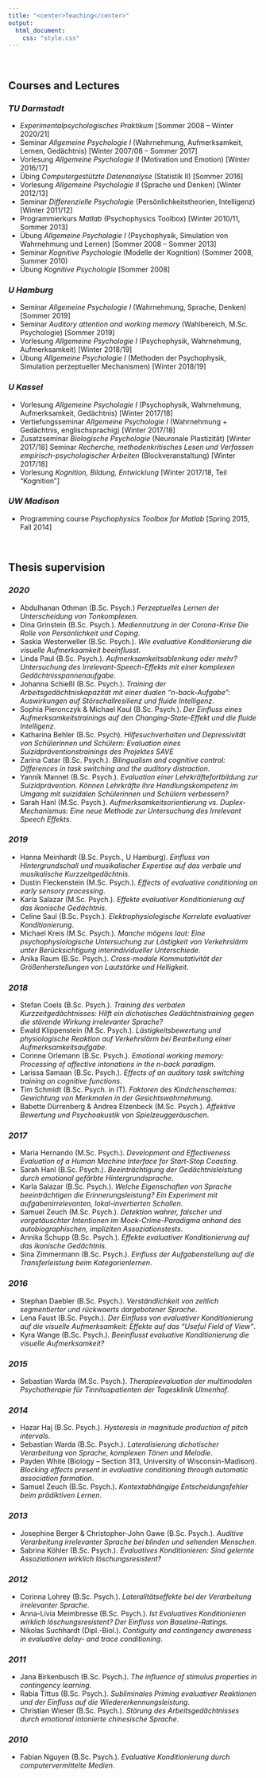 ```yaml
---
title: "<center>Teaching</center>"
output: 
  html_document:
    css: "style.css"
---
```


<br>

## **Courses and Lectures** {.tabset}

<!--
### *HMU Potsdam*
-->

### *TU Darmstadt*

- *Experimentalpsychologisches Praktikum* [Sommer 2008 – Winter 2020/21]
- Seminar *Allgemeine Psychologie I* (Wahrnehmung, Aufmerksamkeit, Lernen, Gedächtnis) [Winter 2007/08 – Sommer 2017]
- Vorlesung *Allgemeine Psychologie II* (Motivation und Emotion) [Winter 2016/17]
- Übing *Computergestützte Datenanalyse* (Statistik II) [Sommer 2016]
- Vorlesung *Allgemeine Psychologie II* (Sprache und Denken) [Winter 2012/13] 
- Seminar *Differenzielle Psychologie* (Persönlichkeitstheorien, Intelligenz) [Winter 2011/12]
- Programmierkurs *Matlab* (Psychophysics Toolbox) [Winter 2010/11, Sommer 2013]
- Übung *Allgemeine Psychologie I* (Psychophysik, Simulation von Wahrnehmung und Lernen) [Sommer 2008 – Sommer 2013]
- Seminar *Kognitive Psychologie* (Modelle der Kognition) (Sommer 2008, Summer 2010)
- Übung *Kognitive Psychologie* [Sommer 2008]
    
### *U Hamburg*

- Seminar *Allgemeine Psychologie I* (Wahrnehmung, Sprache, Denken) [Sommer 2019]
- Seminar *Auditory attention and working memory* (Wahlbereich, M.Sc. Psychologie) [Sommer 2019]
- Vorlesung *Allgemeine Psychologie I* (Psychophysik, Wahrnehmung, Aufmerksamkeit) [Winter 2018/19]
- Übung *Allgemeine Psychologie I* (Methoden der Psychophysik, Simulation perzeptueller Mechanismen) [Winter 2018/19] 

### *U Kassel*

- Vorlesung *Allgemeine Psychologie I* (Psychophysik, Wahrnehmung, Aufmerksamkeit, Gedächtnis) [Winter 2017/18]
- Vertiefungsseminar *Allgemeine Psychologie I* (Wahrnehmung + Gedächtnis, englischsprachig) [Winter 2017/18]
- Zusatzseminar *Biologische Psychologie* (Neuronale Plastizität) [Winter 2017/18] Seminar *Recherche, methodenkritisches Lesen und Verfassen empirisch-psychologischer Arbeiten* (Blockveranstaltung) [Winter 2017/18]
- Vorlesung *Kognition, Bildung, Entwicklung* [Winter 2017/18, Teil “Kognition”] 

### *UW Madison*

- Programming course *Psychophysics Toolbox for Matlab* [Spring 2015, Fall 2014]
    
<br>

## **Thesis supervision** {.tabset}

### *2020*

- Abdulhanan Othman (B.Sc. Psych.) *Perzeptuelles Lernen der Unterscheidung von Tonkomplexen*.
- Dina Grinstein (B.Sc. Psych.). *Mediennutzung in der Corona-Krise Die Rolle von Persönlichkeit und Coping*.
- Saskia Westerweller (B.Sc. Psych.). *Wie evaluative Konditionierung die visuelle Aufmerksamkeit beeinflusst*.
-	Linda Paul (B.Sc. Psych.). *Aufmerksamkeitsablenkung oder mehr? Untersuchung des Irrelevant-Speech-Effekts mit einer komplexen Gedächtnisspannenaufgabe*.
- Johanna Schießl (B.Sc. Psych.). *Training der Arbeitsgedächtniskapazität mit einer dualen “n-back-Aufgabe”: Auswirkungen auf Störschallresilienz und fluide Intelligenz*.
- Sophia Pieronczyk & Michael Kaul (B.Sc. Psych.). *Der Einfluss eines Aufmerksamkeitstrainings auf den Changing-State-Effekt und die fluide Intelligenz*.
- Katharina Behler (B.Sc. Psych). *Hilfesuchverhalten und Depressivität von Schülerinnen und Schülern: Evaluation eines Suizidpräventionstrainings des Projektes SAVE*
- Zarina Catar (B.Sc. Psych.). *Bilingualism and cognitive control: Differences in task switching and the auditory distraction*.
- Yannik Mannet (B.Sc. Psych.). *Evaluation einer Lehrkräftefortbildung zur Suizidprävention. Können Lehrkräfte ihre Handlungskompetenz im Umgang mit suizidalen Schülerinnen und Schülern verbessern?*
- Sarah Hanl (M.Sc. Psych.). *Aufmerksamkeitsorientierung vs. Duplex-Mechanismus: Eine neue Methode zur Untersuchung des Irrelevant Speech Effekts*.

### *2019*

- Hanna Meinhardt (B.Sc. Psych., U Hamburg). *Einfluss von Hintergrundschall und musikalischer Expertise auf das verbale und musikalische Kurzzeitgedächtnis*.
- Dustin Fleckenstein (M.Sc. Psych.). *Effects of evaluative conditioning on early sensory processing*.
- Karla Salazar (M.Sc. Psych.). *Effekte evaluativer Konditionierung auf das ikonische Gedächtnis*.
- Celine Saul (B.Sc. Psych.). *Elektrophysiologische Korrelate evaluativer Konditionierung*.
- Michael Kreis (M.Sc. Psych.). *Manche mögens laut: Eine psychophysiologische Untersuchung zur Lästigkeit von Verkehrslärm unter Berücksichtigung interindividueller Unterschiede*.
- Anika Raum (B.Sc. Psych.). *Cross-modale Kommutativität der Größenherstellungen von Lautstärke und Helligkeit*.

### *2018* 	

- Stefan Coels (B.Sc. Psych.). *Training des verbalen Kurzzeitgedächtnisses: Hilft ein dichotisches Gedächtnistraining gegen die störende Wirkung irrelevanter Sprache?*
- Ewald Klippenstein (M.Sc. Psych.). *Lästigkeitsbewertung und physiologische Reaktion auf Verkehrslärm bei Bearbeitung einer Aufmerksamkeitsaufgabe*.
- Corinne Orlemann (B.Sc. Psych.). *Emotional working memory: Processing of affective intonations in the n-back paradigm*.
- Larissa Samaan (B.Sc. Psych.). *Effects of an auditory task switching training on cognitive functions*.
- Tim Schmidt (B.Sc. Psych. in IT). *Faktoren des Kindchenschemas: Gewichtung von Merkmalen in der Gesichtswahrnehmung*.
- Babette Dürrenberg & Andrea Elzenbeck (M.Sc. Psych.). *Affektive Bewertung und Psychoakustik von Spielzeuggeräuschen*.

### *2017* 

- Maria Hernando (M.Sc. Psych.). *Development and Effectiveness Evaluation of a Human Machine Interface for Start-Stop Coasting*.
- Sarah Hanl (B.Sc. Psych.). *Beeinträchtigung der Gedächtnisleistung durch emotional gefärbte Hintergrundsprache*.
- Karla Salazar (B.Sc. Psych.). *Welche Eigenschaften von Sprache beeinträchtigen die Erinnerungsleistung? Ein Experiment mit aufgabenirrelevanten, lokal-invertierten Schallen*.
- Samuel Zeuch (M.Sc. Psych.). *Detektion wahrer, falscher und vorgetäuschter Intentionen im Mock-Crime-Paradigma anhand des autobiographischen, impliziten Assoziationstests*.
- Annika Schupp (B.Sc. Psych.). *Effekte evaluativer Konditionierung auf das ikonische Gedächtnis*.
- Sina Zimmermann (B.Sc. Psych.). *Einfluss der Aufgabenstellung auf die Transferleistung beim Kategorienlernen*.

### *2016*

- Stephan Daebler (B.Sc. Psych.). *Verständlichkeit von zeitlich segmentierter und rückwaerts dargebotener Sprache*.
- Lena Faust (B.Sc. Psych.). *Der Einfluss von evaluativer Konditionierung auf die visuelle Aufmerksamkeit: Effekte auf das “Useful Field of View”*.
- Kyra Wange (B.Sc. Psych.). *Beeinflusst evaluative Konditionierung die visuelle Aufmerksamkeit?*

### *2015*

- Sebastian Warda (M.Sc. Psych.). *Therapieevaluation der multimodalen Psychotherapie für Tinnituspatienten der Tagesklinik Ulmenhof*.
 
### *2014* 	

- Hazar Haj (B.Sc. Psych.). *Hysteresis in magnitude production of pitch intervals*.
- Sebastian Warda (B.Sc. Psych.). *Lateralisierung dichotischer Verarbeitung von Sprache, komplexen Tönen und Melodie*.
- Payden White (Biology – Section 313, University of Wisconsin-Madison). *Blocking effects present in evaluative conditioning through automatic association formation*.
- Samuel Zeuch (B.Sc. Psych.). *Kontextabhängige Entscheidungsfehler beim prädiktiven Lernen*.

### *2013*

- Josephine Berger & Christopher-John Gawe (B.Sc. Psych.). *Auditive Verarbeitung irrelevanter Sprache bei blinden und sehenden Menschen*.
-	Sabrina Köhler (B.Sc. Psych.). *Evaluatives Konditionieren: Sind gelernte Assoziationen wirklich löschungsresistent?*

### *2012*

- Corinna Lohrey (B.Sc. Psych.). *Lateralitätseffekte bei der Verarbeitung irrelevanter Sprache*.
- Anna-Livia Meimbresse (B.Sc. Psych.). *Ist Evaluatives Konditionieren wirklich löschungsresistent? Der Einfluss von Baseline-Ratings*.
- Nikolas Suchhardt (Dipl.-Biol.). *Contiguity and contingency awareness in evaluative delay- and trace conditioning*.

### *2011*

- Jana Birkenbusch (B.Sc. Psych.). *The influence of stimulus properties in contingency learning*.
- Rabia Tittus (B.Sc. Psych.). *Subliminales Priming evaluativer Reaktionen und der Einfluss auf die Wiedererkennungsleistung*.
- Christian Wieser (B.Sc. Psych.). *Störung des Arbeitsgedächtnisses durch emotional intonierte chinesische Sprache*.

### *2010*

- Fabian Nguyen (B.Sc. Psych.). *Evaluative Konditionierung durch computervermittelte Medien*. 